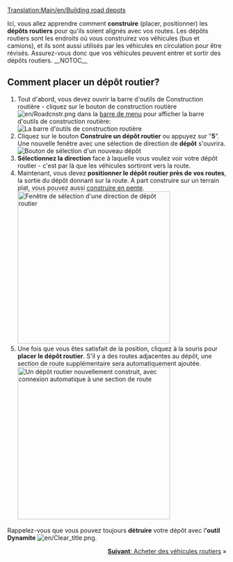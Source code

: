 [[Translation:Main/en/Building road depots]]{{fr/Tutoriel}}

Ici, vous allez apprendre comment '''construire''' (placer, positionner) les '''dépôts routiers''' pour qu'ils soient alignés avec vos routes.
Les dépôts routiers sont les endroits où vous construirez vos véhicules (bus et camions), et ils sont aussi utilisés par les véhicules en circulation pour être révisés. Assurez-vous donc que vos véhicules peuvent entrer et sortir des dépôts routiers.
__NOTOC__
== Comment placer un dépôt routier? ==
# Tout d'abord, vous devez ouvrir la barre d'outils de Construction routière - cliquez sur le bouton de construction routière [[File:en/Roadcnstr.png]] dans la [[Main/en/Interface du jeu/Fr#La barre de menu|barre de menu]] pour afficher la barre d'outils de construction routière:<br/>[[File:en/Road constructionnew.png|none|frame|La barre d'outils de construction routière]]
# Cliquez sur le bouton '''Construire un dépôt routier''' ou appuyez sur "'''5'''". Une nouvelle fenêtre avec une sélection de direction de '''dépôt''' s'ouvrira.<br/>[[File:en/New road depot.png|none|frame|Bouton de sélection d'un nouveau dépôt]]
# '''Sélectionnez la direction''' face à laquelle vous voulez voir votre dépôt routier - c'est par là que les véhicules sortiront vers la route.
# Maintenant, vous devez '''positionner le dépôt routier près de vos routes''', la sortie du dépôt donnant sur la route. A part construire sur un terrain plat, vous pouvez aussi [[Main/fr/Construire en pente|construire en pente]].<br/>[[File:en/Road depot direction.png|none|thumb|350px|Fenêtre de sélection d'une direction de dépôt routier]]
# Une fois que vous êtes satisfait de la position, cliquez à la souris pour '''placer le dépôt routier'''. S'il y a des routes adjacentes au dépôt, une section de route supplémentaire sera automatiquement ajoutée.<br/>[[File:en/Tutorial bus 4.png|none|thumb|350px|Un dépôt routier nouvellement construit, avec connexion automatique à une section de route]]

Rappelez-vous que vous pouvez toujours '''détruire''' votre dépôt avec l''''outil Dynamite''' [[File:en/Clear title.png]].

<span style="float: right">[[Main/fr/Achat de véhicules routiers|'''Suivant''': Acheter des véhicules routiers]] &raquo;</span>